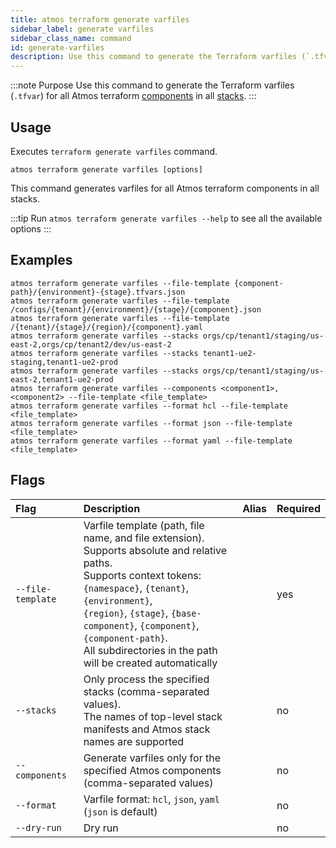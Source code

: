 ```yaml
---
title: atmos terraform generate varfiles
sidebar_label: generate varfiles
sidebar_class_name: command
id: generate-varfiles
description: Use this command to generate the Terraform varfiles (`.tfvar`) for all Atmos terraform components in all stacks.
---
```


:::note Purpose
Use this command to generate the Terraform varfiles (`.tfvar`) for all Atmos terraform [components](/core-concepts/components) in
all [stacks](/core-concepts/stacks).
:::

<Screengrab title="atmos terraform generate varfiles --help" slug="atmos-terraform-generate-varfiles--help" />

## Usage

Executes `terraform generate varfiles` command.

```shell
atmos terraform generate varfiles [options]
```

This command generates varfiles for all Atmos terraform components in all stacks.

:::tip
Run `atmos terraform generate varfiles --help` to see all the available options
:::

## Examples

```shell
atmos terraform generate varfiles --file-template {component-path}/{environment}-{stage}.tfvars.json
atmos terraform generate varfiles --file-template /configs/{tenant}/{environment}/{stage}/{component}.json
atmos terraform generate varfiles --file-template /{tenant}/{stage}/{region}/{component}.yaml
atmos terraform generate varfiles --stacks orgs/cp/tenant1/staging/us-east-2,orgs/cp/tenant2/dev/us-east-2
atmos terraform generate varfiles --stacks tenant1-ue2-staging,tenant1-ue2-prod
atmos terraform generate varfiles --stacks orgs/cp/tenant1/staging/us-east-2,tenant1-ue2-prod
atmos terraform generate varfiles --components <component1>,<component2> --file-template <file_template>
atmos terraform generate varfiles --format hcl --file-template <file_template>
atmos terraform generate varfiles --format json --file-template <file_template>
atmos terraform generate varfiles --format yaml --file-template <file_template>
```

## Flags

| Flag              | Description                                                                                                                                                                                                                                                                                                                   | Alias | Required |
|:------------------|:------------------------------------------------------------------------------------------------------------------------------------------------------------------------------------------------------------------------------------------------------------------------------------------------------------------------------|:------|:---------|
| `--file-template` | Varfile template (path, file name, and file extension).<br/>Supports absolute and relative paths.<br/>Supports context tokens: `{namespace}`, `{tenant}`, `{environment}`,<br/>`{region}`, `{stage}`, `{base-component}`, `{component}`, `{component-path}`.<br/>All subdirectories in the path will be created automatically |       | yes      |
| `--stacks`        | Only process the specified stacks (comma-separated values).<br/>The names of top-level stack manifests and Atmos stack names are supported                                                                                                                                                                                    |       | no       |
| `--components`    | Generate varfiles only for the specified Atmos components<br/>(comma-separated values)                                                                                                                                                                                                                                        |       | no       |
| `--format`        | Varfile format: `hcl`, `json`, `yaml` (`json` is default)                                                                                                                                                                                                                                                                     |       | no       |
| `--dry-run`       | Dry run                                                                                                                                                                                                                                                                                                                       |       | no       |
